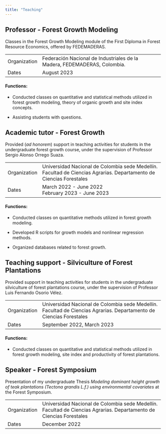 ```yaml
---
title: "Teaching"
---
```


## Professor - Forest Growth Modeling

Classes in the Forest Growth Modeling module of the First Diploma in Forest Resource Economics, offered by FEDEMADERAS.

+--------------+--------------------------------------------------------------------------+
| Organization | Federación Nacional de Industriales de la Madera, FEDEMADERAS, Colombia. |
+--------------+--------------------------------------------------------------------------+
| Dates        | August 2023                                                              |
+--------------+--------------------------------------------------------------------------+

#### Functions:

-   Conducted classes on quantitative and statistical methods utilized in forest growth modeling, theory of organic growth and site index concepts.

-   Assisting students with questions.

## Academic tutor - Forest Growth

Provided (*ad honorem*) support in teaching activities for students in the undergraduate forest growth course, under the supervision of Professor Sergio Alonso Orrego Suaza.

+--------------+--------------------------------------------------------------------------------------------------------------------+
| Organization | Universidad Nacional de Colombia sede Medellín. Facultad de Ciencias Agrarias. Departamento de Ciencias Forestales |
+--------------+--------------------------------------------------------------------------------------------------------------------+
| Dates        | March 2022 - June 2022\                                                                                            |
|              | February 2023 - June 2023                                                                                          |
+--------------+--------------------------------------------------------------------------------------------------------------------+

#### Functions:

-   Conducted classes on quantitative methods utilized in forest growth modeling.

-   Developed R scripts for growth models and nonlinear regression methods.

-   Organized databases related to forest growth.

## Teaching support - Silviculture of Forest Plantations

Provided support in teaching activities for students in the undergraduate silviculture of forest plantations course, under the supervision of Professor Luis Fernando Osorio Vélez.

+--------------+--------------------------------------------------------------------------------------------------------------------+
| Organization | Universidad Nacional de Colombia sede Medellín. Facultad de Ciencias Agrarias. Departamento de Ciencias Forestales |
+--------------+--------------------------------------------------------------------------------------------------------------------+
| Dates        | September 2022, March 2023                                                                                         |
+--------------+--------------------------------------------------------------------------------------------------------------------+

#### Functions:

-   Conducted classes on quantitative and statistical methods utilized in forest growth modeling, site index and productivity of forest plantations.

## Speaker - Forest Symposium

Presentation of my undergraduate Thesis *Modeling dominant height growth of teak plantations (Tectona grandis L.f.) using environmental covariates* at the Forest Symposium.

+--------------+--------------------------------------------------------------------------------------------------------------------+
| Organization | Universidad Nacional de Colombia sede Medellín. Facultad de Ciencias Agrarias. Departamento de Ciencias Forestales |
+--------------+--------------------------------------------------------------------------------------------------------------------+
| Dates        | December 2022                                                                                                      |
+--------------+--------------------------------------------------------------------------------------------------------------------+
